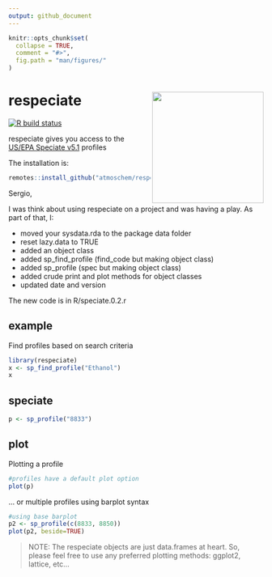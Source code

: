 ```yaml
---
output: github_document
---
```


```r
knitr::opts_chunk$set(
  collapse = TRUE,
  comment = "#>",
  fig.path = "man/figures/"
)
```
# respeciate <img src="man/figures/logo.png" align="right" alt="" width="220" />

[![R build
    status](https://github.com/atmoschem/respeciate/workflows/R-CMD-check/badge.svg)](https://github.com/atmoschem/respeciate/actions)


respeciate gives you access to the [US/EPA Speciate v5.1](https://www.epa.gov/air-emissions-modeling/speciate) profiles


The installation is:


```r
remotes::install_github("atmoschem/respeciate")
```

Sergio, 

I was think about using respeciate on a project and was having a play. As part of that, I: 

* moved your sysdata.rda to the package data folder 
* reset lazy.data to TRUE  
* added an object class 
* added sp_find_profile (find_code but making object class)
* added sp_profile (spec but making object class)
* added crude print and plot methods for object classes 
* updated date and version

The new code is in R/speciate.0.2.r

## example

Find profiles based on search criteria

```r
library(respeciate)
x <- sp_find_profile("Ethanol")
x
```


## speciate

```r
p <- sp_profile("8833")
```

## plot

Plotting a profile

```r
#profiles have a default plot option
plot(p)
```

... or multiple profiles using barplot syntax

```r
#using base barplot 
p2 <- sp_profile(c(8833, 8850))
plot(p2, beside=TRUE)
```

> NOTE: The respeciate objects are just data.frames at heart. So, please feel free to use any preferred plotting methods: ggplot2, lattice, etc...

